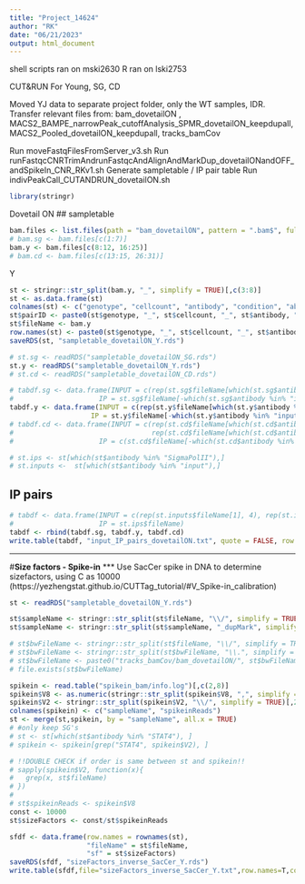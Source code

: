 ```yaml
---
title: "Project_14624"
author: "RK"
date: "06/21/2023"
output: html_document
---
```

shell scripts ran on mski2630
R ran on lski2753

CUT&RUN For Young, SG, CD

Moved YJ data to separate project folder, only the WT samples, IDR.
  Transfer relevant files from: bam_dovetailON , MACS2_BAMPE_narrowPeak_cutoffAnalysis_SPMR_dovetailON_keepdupall, MACS2_Pooled_dovetailON_keepdupall, tracks_bamCov


Run moveFastqFilesFromServer_v3.sh
Run runFastqcCNRTrimAndrunFastqcAndAlignAndMarkDup_dovetailONandOFF_andSpikeIn_CNR_RKv1.sh
Generate sampletable / IP pair table
Run indivPeakCall_CUTANDRUN_dovetailON.sh


```r
library(stringr)
```
Dovetail ON
## sampletable
```r
bam.files <- list.files(path = "bam_dovetailON", pattern = ".bam$", full.names = TRUE)
# bam.sg <- bam.files[c(1:7)]
bam.y <- bam.files[c(8:12, 16:25)]
# bam.cd <- bam.files[c(13:15, 26:31)]
```

Y
```r
st <- stringr::str_split(bam.y, "_", simplify = TRUE)[,c(3:8)]
st <- as.data.frame(st)
colnames(st) <- c("genotype", "cellcount", "antibody", "condition", "abtype", "replicate")
st$pairID <- paste0(st$genotype, "_", st$cellcount, "_", st$antibody, "_", st$condition, "_", st$abtype)
st$fileName <- bam.y
row.names(st) <- paste0(st$genotype, "_", st$cellcount, "_", st$antibody, "_", st$condition, "_", st$abtype, "_", st$replicate)
saveRDS(st, "sampletable_dovetailON_Y.rds")
```


```r
# st.sg <- readRDS("sampletable_dovetailON_SG.rds")
st.y <- readRDS("sampletable_dovetailON_Y.rds")
# st.cd <- readRDS("sampletable_dovetailON_CD.rds")
```

```r
# tabdf.sg <- data.frame(INPUT = c(rep(st.sg$fileName[which(st.sg$antibody %in% "input")], 6)),
#                     IP = st.sg$fileName[-which(st.sg$antibody %in% "input")])
tabdf.y <- data.frame(INPUT = c(rep(st.y$fileName[which(st.y$antibody %in% "input")], 14)),
                    IP = st.y$fileName[-which(st.y$antibody %in% "input")])
# tabdf.cd <- data.frame(INPUT = c(rep(st.cd$fileName[which(st.cd$antibody %in% "input" & st.cd$maturation %in% "proB")], 3), 
#                                  rep(st.cd$fileName[which(st.cd$antibody %in% "input" & st.cd$maturation %in% "matB")], 4)),
#                     IP = c(st.cd$fileName[-which(st.cd$antibody %in% "input")]))
```


```r
# st.ips <- st[which(st$antibody %in% "SigmaPolII"),]
# st.inputs <-  st[which(st$antibody %in% "input"),]
```

## IP pairs
```r
# tabdf <- data.frame(INPUT = c(rep(st.inputs$fileName[1], 4), rep(st.inputs$fileName[2], 4)),
#                     IP = st.ips$fileName)
tabdf <- rbind(tabdf.sg, tabdf.y, tabdf.cd)
write.table(tabdf, "input_IP_pairs_dovetailON.txt", quote = FALSE, row.names = FALSE, col.names = FALSE, sep = "\t")
```

***
#**Size factors - Spike-in**
***
Use SacCer spike in DNA to determine sizefactors, using C as 10000 (https://yezhengstat.github.io/CUTTag_tutorial/#V_Spike-in_calibration)

```r
st <- readRDS("sampletable_dovetailON_Y.rds")

st$sampleName <- stringr::str_split(st$fileName, "\\/", simplify = TRUE)[,2]
st$sampleName <- stringr::str_split(st$sampleName, "_dupMark", simplify = TRUE)[,1]

# st$bwFileName <- stringr::str_split(st$fileName, "\\/", simplify = TRUE)[,2]
# st$bwFileName <- stringr::str_split(st$bwFileName, "\\.", simplify = TRUE)[,1]
# st$bwFileName <- paste0("tracks_bamCov/bam_dovetailON/", st$bwFileName, ".bw")
# file.exists(st$bwFileName)

spikein <- read.table("spikein_bam/info.log")[,c(2,8)]
spikein$V8 <- as.numeric(stringr::str_split(spikein$V8, ",", simplify = TRUE)[,1])
spikein$V2 <- stringr::str_split(spikein$V2, "\\/", simplify = TRUE)[,2]
colnames(spikein) <- c("sampleName", "spikeinReads")
st <- merge(st,spikein, by = "sampleName", all.x = TRUE)
# #only keep SG's
# st <- st[which(st$antibody %in% "STAT4"), ]
# spikein <- spikein[grep("STAT4", spikein$V2), ]

# !!DOUBLE CHECK if order is same between st and spikein!!
# sapply(spikein$V2, function(x){
#   grep(x, st$fileName)
# })
#
# st$spikeinReads <- spikein$V8
const <- 10000
st$sizeFactors <- const/st$spikeinReads

sfdf <- data.frame(row.names = rownames(st),
                   "fileName" = st$fileName,
                   "sf" = st$sizeFactors)
saveRDS(sfdf, "sizeFactors_inverse_SacCer_Y.rds")
write.table(sfdf,file="sizeFactors_inverse_SacCer_Y.txt",row.names=T,col.names=F,quote=F,sep="\t")
```



